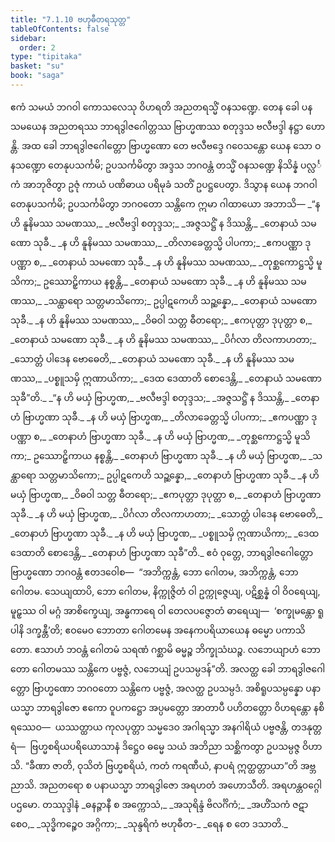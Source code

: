 ```yaml
---
title: "7.1.10 ဗဟုဓီတရသုတ္တ"
tableOfContents: false
sidebar:
  order: 2
type: "tipitaka"
basket: "su"
book: "saga"
---
```



<DynamicBreadcrumb />

<Division number="196" book="saga">

<Paragraph number="1200" book="saga">
ဧကံ သမယံ ဘဂဝါ ကောသလေသု ဝိဟရတိ အညတရသ္မိံ ဝနသဏ္ဍေ. တေန ခေါ ပန သမယေန အညတရဿ ဘာရဒွါဇဂေါတ္တဿ ဗြာဟ္မဏဿ စတုဒ္ဒသ ဗလီဗဒ္ဒါ နဋ္ဌာ ဟောန္တိ. အထ ခေါ ဘာရဒွါဇဂေါတ္တော ဗြာဟ္မဏော တေ ဗလီဗဒ္ဒေ ဂဝေသန္တော ယေန သော ဝနသဏ္ဍော တေနုပသင်္ကမိ; ဥပသင်္ကမိတွာ အဒ္ဒသ ဘဂဝန္တံ တသ္မိံ ဝနသဏ္ဍေ နိသိန္နံ ပလ္လင်္ကံ အာဘုဇိတွာ ဥဇုံ ကာယံ ပဏိဓာယ ပရိမုခံ သတိံ ဥပဋ္ဌပေတွာ. ဒိသွာန ယေန ဘဂဝါ တေနုပသင်္ကမိ; ဥပသင်္ကမိတွာ ဘဂဝတော သန္တိကေ ဣမာ ဂါထာယော အဘာသိ—
</Paragraph>

<Paragraph number="1201" type="verses" book="saga">
_“န ဟိ နူနိမဿ သမဏဿ,_  
_ဗလီဗဒ္ဒါ စတုဒ္ဒသ;_  
_အဇ္ဇသဋ္ဌိံ န ဒိဿန္တိ,_  
_တေနာယံ သမဏော သုခီ._  

</Paragraph>

<Paragraph number="1202" type="verses" book="saga">
_န ဟိ နူနိမဿ သမဏဿ,_  
_တိလာခေတ္တသ္မိ ပါပကာ;_  
_ဧကပဏ္ဏာ ဒုပဏ္ဏာ စ,_  
_တေနာယံ သမဏော သုခီ._  

</Paragraph>

<Paragraph number="1203" type="verses" book="saga">
_န ဟိ နူနိမဿ သမဏဿ,_  
_တုစ္ဆကောဋ္ဌသ္မိ မူသိကာ;_  
ဥဿောဠှိကာယ နစ္စန္တိ,_  
_တေနာယံ သမဏော သုခီ._  

</Paragraph>

<Paragraph number="1204" type="verses" book="saga">
_န ဟိ နူနိမဿ သမဏဿ,_  
_သန္ထာရော သတ္တမာသိကော;_  
ဥပ္ပါဋကေဟိ သဉ္ဆန္နော,_  
_တေနာယံ သမဏော သုခီ._  

</Paragraph>

<Paragraph number="1205" type="verses" book="saga">
_န ဟိ နူနိမဿ သမဏဿ,_  
_ဝိဓဝါ သတ္တ ဓီတရော;_  
_ဧကပုတ္တာ ဒုပုတ္တာ စ,_  
_တေနာယံ သမဏော သုခီ._  

</Paragraph>

<Paragraph number="1206" type="verses" book="saga">
_န ဟိ နူနိမဿ သမဏဿ,_  
_ပိင်္ဂလာ တိလကာဟတာ;_  
_သောတ္တံ ပါဒေန ဗောဓေတိ,_  
_တေနာယံ သမဏော သုခီ._  

</Paragraph>

<Paragraph number="1207" type="verses" book="saga">
_န ဟိ နူနိမဿ သမဏဿ,_  
_ပစ္စူသမှိ ဣဏာယိကာ;_  
_ဒေထ ဒေထာတိ စောဒေန္တိ,_  
_တေနာယံ သမဏော သုခီ”တိ._  

</Paragraph>

<Paragraph number="1208" type="verses" book="saga">
_“န ဟိ မယှံ ဗြာဟ္မဏ,_  
_ဗလီဗဒ္ဒါ စတုဒ္ဒသ;_  
_အဇ္ဇသဋ္ဌိံ န ဒိဿန္တိ,_  
_တေနာဟံ ဗြာဟ္မဏာ သုခီ._  

</Paragraph>

<Paragraph number="1209" type="verses" book="saga">
_န ဟိ မယှံ ဗြာဟ္မဏ,_  
_တိလာခေတ္တသ္မိ ပါပကာ;_  
_ဧကပဏ္ဏာ ဒုပဏ္ဏာ စ,_  
_တေနာဟံ ဗြာဟ္မဏာ သုခီ._  

</Paragraph>

<Paragraph number="1210" type="verses" book="saga">
_န ဟိ မယှံ ဗြာဟ္မဏ,_  
_တုစ္ဆကောဋ္ဌသ္မိ မူသိကာ;_  
ဥဿောဠှိကာယ နစ္စန္တိ,_  
_တေနာဟံ ဗြာဟ္မဏာ သုခီ._  

</Paragraph>

<Paragraph number="1211" type="verses" book="saga">
_န ဟိ မယှံ ဗြာဟ္မဏ,_  
_သန္ထာရော သတ္တမာသိကော;_  
ဥပ္ပါဋကေဟိ သဉ္ဆန္နော,_  
_တေနာဟံ ဗြာဟ္မဏာ သုခီ._  

</Paragraph>

<Paragraph number="1212" type="verses" book="saga">
_န ဟိ မယှံ ဗြာဟ္မဏ,_  
_ဝိဓဝါ သတ္တ ဓီတရော;_  
_ဧကပုတ္တာ ဒုပုတ္တာ စ,_  
_တေနာဟံ ဗြာဟ္မဏာ သုခီ._  

</Paragraph>

<Paragraph number="1213" type="verses" book="saga">
_န ဟိ မယှံ ဗြာဟ္မဏ,_  
_ပိင်္ဂလာ တိလကာဟတာ;_  
_သောတ္တံ ပါဒေန ဗောဓေတိ,_  
_တေနာဟံ ဗြာဟ္မဏာ သုခီ._  

</Paragraph>

<Paragraph number="1214" type="verses" book="saga">
_န ဟိ မယှံ ဗြာဟ္မဏ,_  
_ပစ္စူသမှိ ဣဏာယိကာ;_  
_ဒေထ ဒေထာတိ စောဒေန္တိ,_  
_တေနာဟံ ဗြာဟ္မဏာ သုခီ”တိ._  

</Paragraph>

<Paragraph number="1215" book="saga">
ဧဝံ ဝုတ္တေ, ဘာရဒွါဇဂေါတ္တော ဗြာဟ္မဏော ဘဂဝန္တံ ဧတဒဝေါစ—  “အဘိက္ကန္တံ, ဘော ဂေါတမ, အဘိက္ကန္တံ, ဘော ဂေါတမ. သေယျထာပိ, ဘော ဂေါတမ, နိက္ကုဇ္ဇိတံ ဝါ ဥက္ကုဇ္ဇေယျ, ပဋိစ္ဆန္နံ ဝါ ဝိဝရေယျ, မူဠှဿ ဝါ မဂ္ဂံ အာစိက္ခေယျ, အန္ဓကာရေ ဝါ တေလပဇ္ဇောတံ ဓာရေယျ—  ‘စက္ခုမန္တော ရူပါနိ ဒက္ခန္တီ’တိ; ဧဝမေဝ ဘောတာ ဂေါတမေန အနေကပရိယာယေန ဓမ္မော ပကာသိတော. ဧသာဟံ ဘဝန္တံ ဂေါတမံ သရဏံ ဂစ္ဆာမိ ဓမ္မဉ္စ ဘိက္ခုသံဃဉ္စ. လဘေယျာဟံ ဘောတော ဂေါတမဿ သန္တိကေ ပဗ္ဗဇ္ဇံ, လဘေယျံ ဥပသမ္ပဒန်”တိ.
</Paragraph>

<Paragraph number="1216" book="saga">
အလတ္ထ ခေါ ဘာရဒွါဇဂေါတ္တော ဗြာဟ္မဏော ဘဂဝတော သန္တိကေ ပဗ္ဗဇ္ဇံ, အလတ္ထ ဥပသမ္ပဒံ. အစိရူပသမ္ပန္နော ပနာယသ္မာ ဘာရဒွါဇော ဧကော ဝူပကဋ္ဌော အပ္ပမတ္တော အာတာပီ ပဟိတတ္တော ဝိဟရန္တော နစိရဿေဝ—  ယဿတ္ထာယ ကုလပုတ္တာ သမ္မဒေဝ အဂါရသ္မာ အနဂါရိယံ ပဗ္ဗဇန္တိ, တဒနုတ္တရံ—  ဗြဟ္မစရိယပရိယောသာနံ ဒိဋ္ဌေဝ ဓမ္မေ သယံ အဘိညာ သစ္ဆိကတွာ ဥပသမ္ပဇ္ဇ ဝိဟာသိ. “ခီဏာ ဇာတိ, ဝုသိတံ ဗြဟ္မစရိယံ, ကတံ ကရဏီယံ, နာပရံ ဣတ္ထတ္တာယာ”တိ အဗ္ဘညာသိ. အညတရော စ ပနာယသ္မာ ဘာရဒွါဇော အရဟတံ အဟောသီတိ.

</Paragraph>
</Division>

<Paragraph number="1217" type="center" book="saga">
အရဟန္တဝဂ္ဂေါ ပဌမော.



</Paragraph>

<Paragraph number="1218" type="center" book="saga">
တဿုဒ္ဒါနံ


</Paragraph>

<Paragraph number="1219" type="verses" book="saga">
_ဓနဉ္ဇာနီ စ အက္ကောသံ,_  
_အသုရိန္ဒံ ဗိလင်္ဂိကံ;_  
_အဟိံသကံ ဇဋာ စေဝ,_  
_သုဒ္ဓိကဉ္စေဝ အဂ္ဂိကာ;_  
_သုန္ဒရိကံ ဗဟုဓီတ-_  
_ရေန စ တေ ဒသာတိ._
</Paragraph>